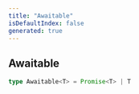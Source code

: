 ```yaml
---
title: "Awaitable"
isDefaultIndex: false
generated: true
---
```



<!-- This file was generated from the CommandKit source. Do not modify. Instead, re-run the "docgen" script -->


## Awaitable

<GenerationInfo sourceFile="packages/i18n/src/i18n.ts" sourceLine="32" packageName="@commandkit/i18n" />



```ts title="Signature"
type Awaitable<T> = Promise<T> | T
```
